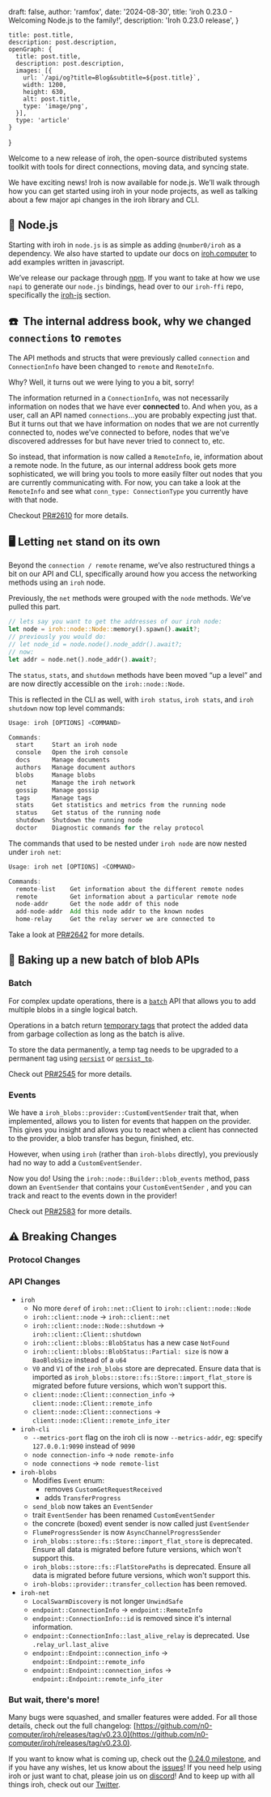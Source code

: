 
  draft: false,
  author: 'ramfox',
  date: '2024-08-30',
  title: 'iroh 0.23.0 - Welcoming Node.js to the family!',
  description: 'Iroh 0.23.0 release',
}

    title: post.title,
    description: post.description,
    openGraph: {
      title: post.title,
      description: post.description,
      images: [{
        url: `/api/og?title=Blog&subtitle=${post.title}`,
        width: 1200,
        height: 630,
        alt: post.title,
        type: 'image/png',
      }],
      type: 'article'
    }
}


Welcome to a new release of iroh, the open-source distributed systems toolkit with tools for direct connections, moving data, and syncing state.

We have exciting news! Iroh is now available for node.js. We’ll walk through how you can get started using iroh in your node projects, as well as talking about a few major api changes in the iroh library and CLI.

## 🐢 Node.js

Starting with iroh in `node.js` is as simple as adding `@number0/iroh` as a dependency. We also have started to update our docs on [iroh.computer](https://www.iroh.computer/docs/api) to add examples written in javascript. 

We’ve release our package through [npm](https://www.npmjs.com/package/@number0/iroh). If you want to take at how we use `napi` to generate our  `node.js` bindings, head over to our `iroh-ffi` repo, specifically the [iroh-js](https://github.com/n0-computer/iroh-ffi/tree/main/iroh-js) section.

## ☎️  The internal address book, why we changed `connections` to `remotes`

The API methods and structs that were previously called `connection` and `ConnectionInfo` have been changed to `remote` and `RemoteInfo`. 

Why? Well, it turns out we were lying to you a bit, sorry!

The information returned in a `ConnectionInfo`, was not necessarily information on nodes that we have ever **connected** to. And when you, as a user, call an API named `connections`...you are probably expecting just that. But it turns out that we have information on nodes that we are not currently connected to, nodes we’ve connected to before, nodes that we’ve discovered addresses for but have never tried to connect to, etc.

So instead, that information is now called a `RemoteInfo`, ie, information about a remote node. In the future, as our internal address book gets more sophisticated, we will bring you tools to more easily filter out nodes that you are currently communicating with. For now, you can take a look at the `RemoteInfo` and see what `conn_type: ConnectionType` you currently have with that node. 

Checkout [PR#2610](https://github.com/n0-computer/iroh/issues/2610) for more details.

## 🖥️ Letting `net` stand on its own

Beyond the `connection / remote` rename, we’ve also restructured things a bit on our API and CLI, specifically around how you access the networking methods using an `iroh` node.

Previously, the `net` methods were grouped with the `node` methods. We’ve pulled this part.

```rust
// lets say you want to get the addresses of our iroh node:
let node = iroh::node::Node::memory().spawn().await?;
// previously you would do:
// let node_id = node.node().node_addr().await?;
// now:
let addr = node.net().node_addr().await?;
```

The `status`, `stats`, and `shutdown` methods have been moved “up a level” and are now directly accessible on the `iroh::node::Node`.

This is reflected in the CLI as well, with `iroh status`, `iroh stats`, and `iroh shutdown` now top level commands:

```rust
Usage: iroh [OPTIONS] <COMMAND>

Commands:
  start     Start an iroh node
  console   Open the iroh console
  docs      Manage documents
  authors   Manage document authors
  blobs     Manage blobs
  net       Manage the iroh network
  gossip    Manage gossip
  tags      Manage tags
  stats     Get statistics and metrics from the running node
  status    Get status of the running node
  shutdown  Shutdown the running node
  doctor    Diagnostic commands for the relay protocol
```

The commands that used to be nested under `iroh node` are now nested under `iroh net`:

```rust
Usage: iroh net [OPTIONS] <COMMAND>

Commands:
  remote-list    Get information about the different remote nodes
  remote         Get information about a particular remote node
  node-addr      Get the node addr of this node
  add-node-addr  Add this node addr to the known nodes
  home-relay     Get the relay server we are connected to
```

Take a look at [PR#2642](https://github.com/n0-computer/iroh/issues/2642) for more details.

## 🍪 Baking up a new batch of blob APIs

### Batch

For complex update operations, there is a [`batch`](https://docs.rs/iroh/latest/iroh/client/blobs/struct.Client.html#method.batch) API that allows you to add multiple blobs in a single logical batch.

Operations in a batch return [temporary tags](https://docs.rs/iroh/latest/iroh/blobs/struct.TempTag.html) that protect the added data from garbage collection as long as the batch is alive.

To store the data permanently, a temp tag needs to be upgraded to a permanent tag using [`persist`](https://docs.rs/iroh/latest/iroh/client/blobs/struct.Batch.html#method.persist) or [`persist_to`](https://docs.rs/iroh/latest/iroh/client/blobs/struct.Batch.html#method.persist_to).

Check out [PR#2545](https://github.com/n0-computer/iroh/pull/2545) for more details.

### Events

We have a `iroh_blobs::provider::CustomEventSender` trait that, when implemented, allows you to listen for events that happen on the provider. This gives you insight and allows you to react when a client has connected to the provider, a blob transfer has begun, finished, etc.

However, when using `iroh` (rather than `iroh-blobs` directly), you previously had no way to add a `CustomEventSender`.

Now you do! Using the `iroh::node::Builder::blob_events` method, pass down an `EventSender` that contains your `CustomEventSender` , and you can track and react to the events down in the provider!

Check out [PR#2583](https://github.com/n0-computer/iroh/pull/2583) for more details.

## ⚠️ Breaking Changes

### Protocol Changes

### API Changes

- `iroh`
    - No more `deref` of `iroh::net::Client` to `iroh::client::node::Node`
    - `iroh::client::node` -> `iroh::client::net`
    - `iroh::client::node::Node::shutdown` -> `iroh::client::Client::shutdown`
    - `iroh::client::blobs::BlobStatus` has a new case `NotFound`
    - `iroh::client::blobs::BlobStatus::Partial: size` is now a `BaoBlobSize` instead of a `u64`
    - `V0` and `V1` of the `iroh_blobs` store are deprecated. Ensure data that is imported as `iroh_blobs::store::fs::Store::import_flat_store` is migrated before future versions, which won't support this.
    - `client::node::Client::connection_info` -> `client::node::Client::remote_info`
    - `client::node::Client::connections` -> `client::node::Client::remote_info_iter`
- `iroh-cli`
    - `--metrics-port` flag on the iroh cli is now `--metrics-addr`, eg: specify `127.0.0.1:9090` instead of `9090`
    - `node connection-info` -> `node remote-info`
    - `node connections` -> `node remote-list`
- `iroh-blobs`
    - Modifies `Event` enum:
        - removes `CustomGetRequestReceived`
        - adds `TransferProgress`
    - `send_blob` now takes an `EventSender`
    - trait `EventSender` has been renamed `CustomEventSender`
    - the concrete (boxed) event sender is now called just `EventSender`
    - `FlumeProgressSender` is now `AsyncChannelProgressSender`
    - `iroh_blobs::store::fs::Store::import_flat_store` is deprecated. Ensure all data is migrated before future versions, which won't support this.
    - `iroh_blobs::store::fs::FlatStorePaths` is deprecated. Ensure all data is migrated before future versions, which won't support this.
    - `iroh-blobs::provider::transfer_collection` has been removed.
- `iroh-net`
    - `LocalSwarmDiscovery` is not longer `UnwindSafe`
    - `endpoint::ConnectionInfo` -> `endpoint::RemoteInfo`
    - `endpoint::ConnectionInfo::id` is removed since it's internal information.
    - `endpoint::ConnectionInfo::last_alive_relay` is deprecated. Use `.relay_url.last_alive`
    - `endpoint::Endpoint::connection_info` -> `endpoint::Endpoint::remote_info`
    - `endpoint::Endpoint::connection_infos` -> `endpoint::Endpoint::remote_info_iter`

### But wait, there's more!

Many bugs were squashed, and smaller features were added. For all those details, check out the full changelog: [https://github.com/n0-computer/iroh/releases/tag/v0.23.0](https://github.com/n0-computer/iroh/releases/tag/v0.23.0).

If you want to know what is coming up, check out the [0.24.0 milestone](https://github.com/n0-computer/iroh/milestone/30), and if you have any wishes, let us know about the [issues](https://github.com/n0-computer/iroh/issues)! If you need help using iroh or just want to chat, please join us on [discord](https://discord.com/invite/DpmJgtU7cW)! And to keep up with all things iroh, check out our [Twitter](https://x.com/iroh_n0).

